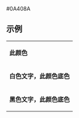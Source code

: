 <nowiki>#0A408A</nowiki><noinclude>

==示例==
{|
|- style="color:{{ {{PAGENAME}} }}"
| '''此颜色'''
|- style="background:{{ {{PAGENAME}} }}; color:white"
| '''白色文字，此颜色底色'''
|- style="background:{{ {{PAGENAME}} }}; color:black"
| '''黑色文字，此颜色底色'''
|}

[[Category:乌克兰政党颜色模板|{{PAGENAME}}]]
</noinclude>